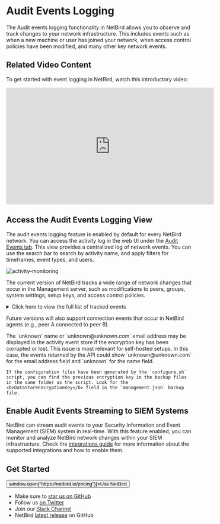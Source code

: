 # Audit Events Logging

The Audit events logging functionality in NetBird allows you to observe and track changes to your network infrastructure.
This includes events such as when a new machine or user has joined your network, when access control policies have been modified,
and many other key network events.

## Related Video Content

To get started with event logging in NetBird, watch this introductory video:

<iframe width="560" height="315" src="https://www.youtube.com/embed/UlnMo1KYXPU?si=JdzEr9v2EZHlP7lc" frameborder="0" allow="accelerometer; autoplay; clipboard-write; encrypted-media; gyroscope; picture-in-picture" allowfullscreen></iframe>


## Access the Audit Events Logging View
The audit events logging feature is enabled by default for every NetBird network. You can access the activity log in the web UI under the [Audit Events tab](https://app.netbird.io/events/audit). This view provides a centralized log of network events. You can use the search bar to search by activity name, and apply filters for timeframes, event types, and users.

<p>
    <img src="/docs-static/img/how-to-guides/activity-monitoring.png" alt="activity-monitoring" className="imagewrapper-big"/>
</p>

The current version of NetBird tracks a wide range of network changes that occur in the Management server, such as modifications to peers, groups, system settings, setup keys, and access control policies.

<details>
  <summary>Click here to view the full list of tracked events</summary>

  - **Peer Management:** 
    - Peer added by user
    - Peer added with setup key
    - Peer removed by user
    - Peer renamed
    - Peer SSH server enabled
    - Peer SSH server disabled
    - Peer login expiration enabled
    - Peer login expiration disabled

  - **User Management:** 
    - User joined
    - User invited
    - User role updated
    - User blocked
    - User unblocked
    - User deleted

  - **Group Management:** 
    - Group created
    - Group updated
    - Group deleted
    - Group added to peer
    - Group removed from peer
    - Group added to user
    - Group removed from user
    - Group added to setup key
    - Group removed from setup key
    - Group added to disabled management DNS setting
    - Group removed from disabled management DNS setting

  - **Policy Management:** 
    - Policy added
    - Policy updated
    - Policy removed

  - **Rule Management:** 
    - Rule added
    - Rule updated
    - Rule removed

  - **Setup Key Management:** 
    - Setup key created
    - Setup key updated
    - Setup key revoked
    - Setup key overused

  - **Route Management:** 
    - Route created
    - Route removed
    - Route updated

  - **Account Management:** 
    - Account created
    - Account peer login expiration duration updated
    - Account peer login expiration enabled
    - Account peer login expiration disabled
    - Account peer approval enabled
    - Account peer approval disabled

  - **Nameserver Group Management:** 
    - Nameserver group created
    - Nameserver group deleted
    - Nameserver group updated

  - **Token Management:** 
    - Personal access token created
    - Personal access token deleted

  - **Service User Management:** 
    - Service user created
    - Service user deleted

  - **Integration Management:** 
    - Integration created
    - Integration updated
    - Integration deleted

  - **Other Events:** 
    - Transferred owner role
    - Posture check created
    - Posture check updated
    - Posture check deleted
    - User logged in peer
    - Peer login expired
    - Dashboard login

</details>

Future versions will also support connection events that occur in NetBird agents (e.g., peer A connected to peer B).

<Note>
    The `unknown` name or `unknown@unknown.com` email address may be displayed in the activity event store if the encryption key has been corrupted or lost. This issue is most relevant for self-hosted setups. In this case, the events returned by the API could show `unknown@unknown.com` for the email address field and `unknown` for the name field.
    
    If the configuration files have been generated by the `configure.sh` script, you can find the previous encryption key in the backup files in the same folder as the script. Look for the <b>DataStoreEncryptionKey</b> field in the `management.json` backup file.
</Note>

## Enable Audit Events Streaming to SIEM Systems

NetBird can stream audit events to your Security Information and Event Management (SIEM) system in real-time. With this feature enabled, you can monitor and analyze NetBird network changes within your SIEM infrastructure. Check the [integrations guide](/how-to/activity-event-streaming) for more information about the supported integrations and how to enable them.

## Get Started

<p float="center" >
    <Button name="button" className="button-5" onClick={() => window.open("https://netbird.io/pricing")}>Use NetBird</Button>
</p>

- Make sure to [star us on GitHub](https://github.com/netbirdio/netbird)
- Follow us [on Twitter](https://twitter.com/netbird)
- Join our [Slack Channel](https://join.slack.com/t/netbirdio/shared_invite/zt-31rofwmxc-27akKd0Le0vyRpBcwXkP0g)
- NetBird [latest release](https://github.com/netbirdio/netbird/releases) on GitHub
